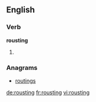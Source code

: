 ==English==

===Verb===
'''rousting'''
# {{present participle of|[[roust]]}}

===Anagrams===
* [[routings#English|routings]]

[[de:rousting]]
[[fr:rousting]]
[[vi:rousting]]